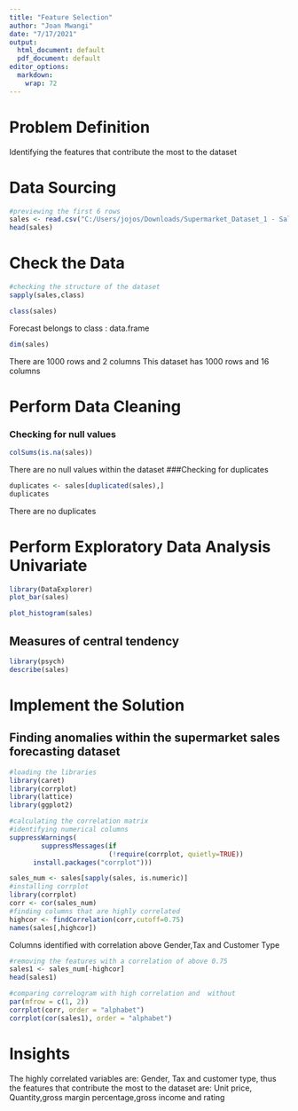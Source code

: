 ---
title: "Feature Selection"
author: "Joan Mwangi"
date: "7/17/2021"
output:
  html_document: default
  pdf_document: default
editor_options: 
  markdown: 
    wrap: 72
---

# Problem Definition

Identifying the features that contribute the most to the dataset

# Data Sourcing

```{r}
#previewing the first 6 rows
sales <- read.csv("C:/Users/jojos/Downloads/Supermarket_Dataset_1 - Sales Data (2).csv")
head(sales)
```

# Check the Data

```{r}
#checking the structure of the dataset
sapply(sales,class)
```

```{r}
class(sales)
```

Forecast belongs to class : data.frame

```{r}
dim(sales)
```

There are 1000 rows and 2 columns This dataset has 1000 rows and 16
columns

# Perform Data Cleaning 

### Checking for null values

```{r}
colSums(is.na(sales))
```

There are no null values within the dataset \#\#\#Checking for
duplicates

```{r}
duplicates <- sales[duplicated(sales),]
duplicates
```

There are no duplicates

# Perform Exploratory Data Analysis Univariate

```{r}
library(DataExplorer)
plot_bar(sales)
```

```{r}
plot_histogram(sales)
```

## Measures of central tendency 

```{r}
library(psych)
describe(sales)
```

# Implement the Solution

## Finding anomalies within the supermarket sales forecasting dataset

```{r}
#loading the libraries
library(caret)
library(corrplot)
library(lattice)
library(ggplot2)
```

```{r}
#calculating the correlation matrix
#identifying numerical columns
suppressWarnings(
        suppressMessages(if
                         (!require(corrplot, quietly=TRUE))
      install.packages("corrplot")))

```

```{r}
sales_num <- sales[sapply(sales, is.numeric)]
#installing corrplot
library(corrplot)
corr <- cor(sales_num)
#finding columns that are highly correlated
highcor <- findCorrelation(corr,cutoff=0.75)
names(sales[,highcor])
```

Columns identified with correlation above Gender,Tax and Customer Type

```{r}
#removing the features with a correlation of above 0.75
sales1 <- sales_num[-highcor]
head(sales1)
```

```{r}
#comparing correlogram with high correlation and  without
par(mfrow = c(1, 2))
corrplot(corr, order = "alphabet")
corrplot(cor(sales1), order = "alphabet")
```

# Insights

The highly correlated variables are: Gender, Tax and customer type, thus
the features that contribute the most to the dataset are: Unit price,
Quantity,gross margin percentage,gross income and rating
